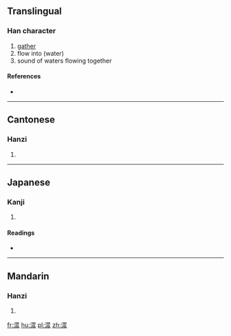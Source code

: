 {{also|潨}}
==Translingual==

===Han character===
{{Han char|rn=85|rad=水|as=11|sn=14|four=3618<sub>2</sub>|canj=水田中人 (EWLO)}}

# [[gather]]
# flow into (water)
# sound of waters flowing together

====References====
* {{Han ref|kx=0648.100|dkj=18187|hdz=31724.020|uh=6F40|ud=28480|bh=E2A6|bd=58022}}

----

==Cantonese==

===Hanzi===
{{yue-hanzi|jyut=|y=chung4}}

# {{defn|lang=yue|sort=水11}}

----

==Japanese==

===Kanji===
{{ja-kanji|grade=|rs=水11}}

# {{defn|lang=ja|sort=水11}}

====Readings====
* {{ja-readings|on=[[そう]] (sō)|kun=[[あつまる]] (atsumaru)}}

----

==Mandarin==

===Hanzi===
{{cmn-hanzi|pin=[[cóng]] ([[cong2]]), [[sòu]] ([[sou4]])|wg=ts'ung<sup>2</sup>, sou<sup>4</sup>}}

# {{defn|lang=cmn|sort=水11}}

[[fr:潀]]
[[hu:潀]]
[[pl:潀]]
[[zh:潀]]